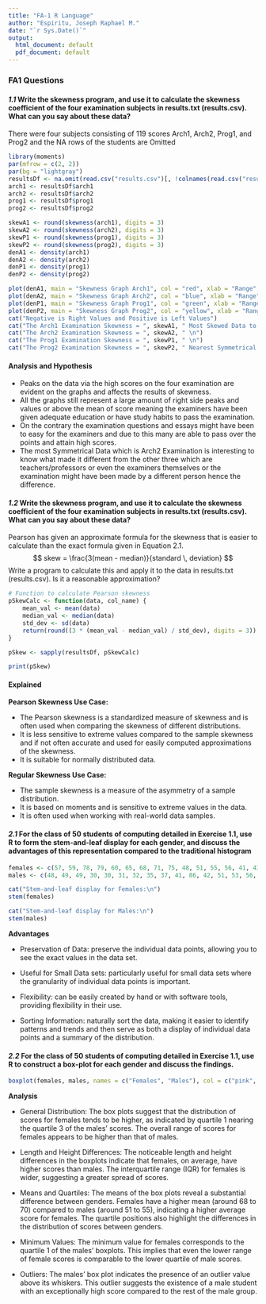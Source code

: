 ---
title: "FA-1 R Language"
author: "Espiritu, Joseph Raphael M."
date: "`r Sys.Date()`"
output:
  html_document: default
  pdf_document: default
---

### **FA1 Questions**

#### ***1.1*** Write the skewness program, and use it to calculate the skewness coefficient of the four examination subjects in results.txt (results.csv). What can you say about these data?

There were four subjects consisting of 119 scores Arch1, Arch2, Prog1, and Prog2 and the NA rows of the students are Omitted

```{r echo = FALSE}
library(moments)
par(mfrow = c(2, 2))
par(bg = "lightgray")
resultsDf <- na.omit(read.csv("results.csv")[, !colnames(read.csv("results.csv")) %in% "gender"])
arch1 <- resultsDf$arch1
arch2 <- resultsDf$arch2
prog1 <- resultsDf$prog1
prog2 <- resultsDf$prog2

skewA1 <- round(skewness(arch1), digits = 3)
skewA2 <- round(skewness(arch2), digits = 3)
skewP1 <- round(skewness(prog1), digits = 3)
skewP2 <- round(skewness(prog2), digits = 3)
denA1 <- density(arch1)
denA2 <- density(arch2)
denP1 <- density(prog1)
denP2 <- density(prog2)

plot(denA1, main = "Skewness Graph Arch1", col = "red", xlab = "Range", ylab = "Frequency")
plot(denA2, main = "Skewness Graph Arch2", col = "blue", xlab = "Range", ylab = "Frequency")
plot(denP1, main = "Skewness Graph Prog1", col = "green", xlab = "Range", ylab = "Frequency")
plot(denP2, main = "Skewness Graph Prog2", col = "yellow", xlab = "Range", ylab = "Frequency")
cat("Negative is Right Values and Positive is Left Values")
cat("The Arch1 Examination Skewness = ", skewA1, " Most Skewed Data to the Right \n")
cat("The Arch2 Examination Skewness = ", skewA2, " \n")
cat("The Prog1 Examination Skewness = ", skewP1, " \n")
cat("The Prog2 Examination Skewness = ", skewP2, " Nearest Symmetrical Data \n")
```

#### **Analysis and Hypothesis**

-   Peaks on the data via the high scores on the four examination are evident on the graphs and affects the results of skewness.
-   All the graphs still represent a large amount of right side peaks and values or above the mean of score meaning the examiners have been given adequate education or have study habits to pass the examination.
-   On the contrary the examination questions and essays might have been to easy for the examiners and due to this many are able to pass over the points and attain high scores.
-   The most Symmetrical Data which is Arch2 Examination is interesting to know what made it different from the other three which are teachers/professors or even the examiners themselves or the examination might have been made by a different person hence the difference.

#### ***1.2*** Write the skewness program, and use it to calculate the skewness coefficient of the four examination subjects in results.txt (results.csv). What can you say about these data?

Pearson has given an approximate formula for the skewness that is easier to calculate than the exact formula given in Equation 2.1. $$
skew = \frac{3(mean - median)}{standard \, deviation} 
$$ Write a program to calculate this and apply it to the data in results.txt (results.csv). Is it a reasonable approximation?

```{r echo = FALSE}
# Function to calculate Pearson skewness
pSkewCalc <- function(data, col_name) {
    mean_val <- mean(data)
    median_val <- median(data)
    std_dev <- sd(data)
    return(round((3 * (mean_val - median_val) / std_dev), digits = 3))
}

pSkew <- sapply(resultsDf, pSkewCalc)

print(pSkew)
```

#### **Explained**

**Pearson Skewness Use Case:**

* The Pearson skewness is a standardized measure of skewness and is often used when comparing the skewness of different distributions.
* It is less sensitive to extreme values compared to the sample skewness and if not often accurate and used for easily computed approximations of the skewness.
* It is suitable for normally distributed data.

**Regular Skewness Use Case:**

* The sample skewness is a measure of the asymmetry of a sample distribution.
* It is based on moments and is sensitive to extreme values in the data.
* It is often used when working with real-world data samples.

#### ***2.1*** For the class of 50 students of computing detailed in Exercise 1.1, use R to form the stem-and-leaf display for each gender, and discuss the advantages of this representation compared to the traditional histogram

```` {r echo = FALSE}
females <- c(57, 59, 78, 79, 60, 65, 68, 71, 75, 48, 51, 55, 56, 41, 43, 44, 75, 78, 80, 81, 83, 83, 85)
males <- c(48, 49, 49, 30, 30, 31, 32, 35, 37, 41, 86, 42, 51, 53, 56, 42, 44, 50, 51, 65, 67, 51, 56, 58, 64, 64, 75)

cat("Stem-and-leaf display for Females:\n")
stem(females)

cat("Stem-and-leaf display for Males:\n")
stem(males)
````

**Advantages**

* Preservation of Data: preserve the individual data points, allowing you to see the exact values in the data set.

* Useful for Small Data sets: particularly useful for small data sets where the granularity of individual data points is important.

* Flexibility: can be easily created by hand or with software tools, providing flexibility in their use.

* Sorting Information: naturally sort the data, making it easier to identify patterns and trends and then serve as both a display of individual data points and a summary of the distribution.

#### ***2.2*** For the class of 50 students of computing detailed in Exercise 1.1, use R to construct a box-plot for each gender and discuss the findings. 


```` {r echo = FALSE}
boxplot(females, males, names = c("Females", "Males"), col = c("pink", "blue"), main = "Boxplot by Gender", xlab = "Gender", ylab = "Value")
````

**Analysis**

* General Distribution: The box plots suggest that the distribution of scores for females tends to be higher, as indicated by quartile 1 nearing the quartile 3 of the males' scores. The overall range of scores for females appears to be higher than that of males.

* Length and Height Differences: The noticeable length and height differences in the boxplots indicate that females, on average, have higher scores than males. The interquartile range (IQR) for females is wider, suggesting a greater spread of scores.

* Means and Quartiles: The means of the box plots reveal a substantial difference between genders. Females have a higher mean (around 68 to 70) compared to males (around 51 to 55), indicating a higher average score for females. The quartile positions also highlight the differences in the distribution of scores between genders.

* Minimum Values: The minimum value for females corresponds to the quartile 1 of the males' boxplots. This implies that even the lower range of female scores is comparable to the lower quartile of male scores.

* Outliers: The males' box plot indicates the presence of an outlier value above its whiskers. This outlier suggests the existence of a male student with an exceptionally high score compared to the rest of the male group.





